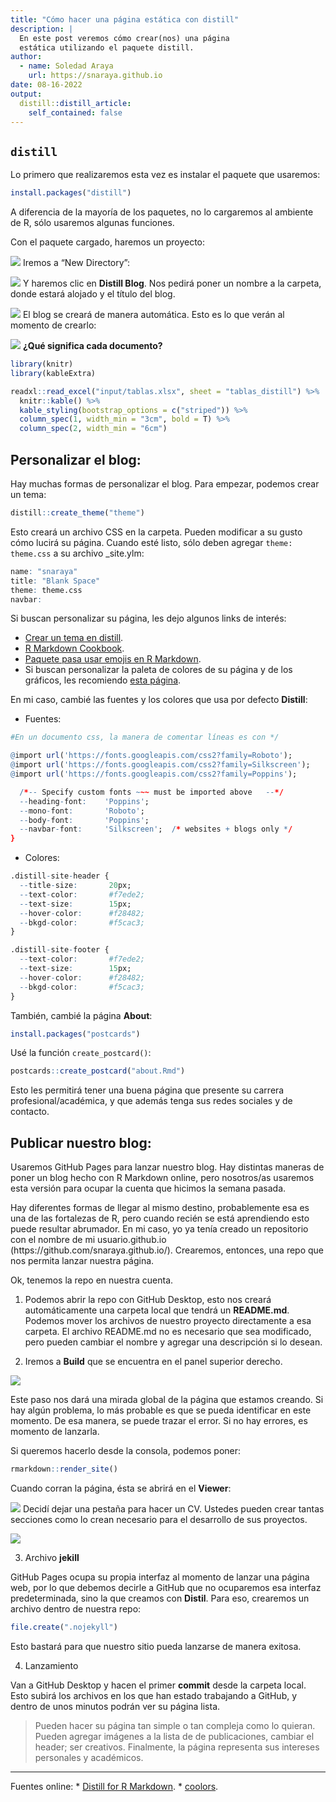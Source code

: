 ```yaml
---
title: "Cómo hacer una página estática con distill"
description: |
  En este post veremos cómo crear(nos) una página
  estática utilizando el paquete distill.
author:
  - name: Soledad Araya
    url: https://snaraya.github.io
date: 08-16-2022
output:
  distill::distill_article:
    self_contained: false
---
```


## `distill`

Lo primero que realizaremos esta vez es instalar el paquete que usaremos:

```r
install.packages("distill")
```

A diferencia de la mayoría de los paquetes, no lo cargaremos al ambiente de R, sólo usaremos algunas funciones.

Con el paquete cargado, haremos un proyecto:

![](images/image1.png)
Iremos a "New Directory":

![](images/image2.png)
Y haremos clic en **Distill Blog**. Nos pedirá poner un nombre a la carpeta, donde estará alojado y el título del blog. 

![](images/image4.png)
El blog se creará de manera automática. Esto es lo que verán al momento de crearlo:

![](images/image5.png)
**¿Qué significa cada documento?**

```r
library(knitr)
library(kableExtra)

readxl::read_excel("input/tablas.xlsx", sheet = "tablas_distill") %>% 
  knitr::kable() %>% 
  kable_styling(bootstrap_options = c("striped")) %>% 
  column_spec(1, width_min = "3cm", bold = T) %>% 
  column_spec(2, width_min = "6cm") 
```

## Personalizar el blog:

Hay muchas formas de personalizar el blog. Para empezar, podemos crear un tema:

```r
distill::create_theme("theme")
```

Esto creará un archivo CSS en la carpeta. Pueden modificar a su gusto cómo lucirá su página. Cuando esté listo, sólo deben agregar `theme: theme.css` a su archivo _site.ylm:

```r
name: "snaraya"
title: "Blank Space"
theme: theme.css
navbar:
```

Si buscan personalizar su página, les dejo algunos links de interés:

* [Crear un tema en distill](https://rstudio.github.io/distill/website.html#create-theme).
* [R Markdown Cookbook](https://bookdown.org/yihui/rmarkdown-cookbook/).
* [Paquete pasa usar emojis en R Markdown](https://github.com/hadley/emo).
* Si buscan personalizar la paleta de colores de su página y de los gráficos, les recomiendo [esta página](https://coolors.co/palettes/trending.).

En mi caso, cambié las fuentes y los colores que usa por defecto **Distill**:

* Fuentes:

```r

#En un documento css, la manera de comentar líneas es con */

@import url('https://fonts.googleapis.com/css2?family=Roboto');
@import url('https://fonts.googleapis.com/css2?family=Silkscreen'); 
@import url('https://fonts.googleapis.com/css2?family=Poppins');

  /*-- Specify custom fonts ~~~ must be imported above   --*/
  --heading-font:    'Poppins';
  --mono-font:       'Roboto';
  --body-font:       'Poppins';
  --navbar-font:     'Silkscreen';  /* websites + blogs only */
}
```

* Colores:

```r

.distill-site-header {
  --title-size:       20px;
  --text-color:       #f7ede2;
  --text-size:        15px;
  --hover-color:      #f28482;
  --bkgd-color:       #f5cac3;
}

.distill-site-footer {
  --text-color:       #f7ede2;
  --text-size:        15px;
  --hover-color:      #f28482;
  --bkgd-color:       #f5cac3;
}
```

También, cambié la página **About**:

```r
install.packages("postcards")
```

Usé la función `create_postcard()`:

```r
postcards::create_postcard("about.Rmd")
```

Esto les permitirá tener una buena página que presente su carrera profesional/académica, y que además tenga sus redes sociales y de contacto.

## Publicar nuestro blog:

Usaremos GitHub Pages para lanzar nuestro blog. Hay distintas maneras de poner un blog hecho con R Markdown online, pero nosotros/as usaremos esta versión para ocupar la cuenta que hicimos la semana pasada.

Hay diferentes formas de llegar al mismo destino, probablemente esa es una de las fortalezas de R, pero cuando recién se está aprendiendo esto puede resultar abrumador. En mi caso, yo ya tenía creado un repositorio con el nombre de mi usuario.github.io (https://github.com/snaraya.github.io/). Crearemos, entonces, una repo que nos permita lanzar nuestra página.

Ok, tenemos la repo en nuestra cuenta.

1. Podemos abrir la repo con GitHub Desktop, esto nos creará automáticamente una carpeta local que tendrá un **README.md**. Podemos mover los archivos de nuestro proyecto directamente a esa carpeta. El archivo README.md no es necesario que sea modificado, pero pueden cambiar el nombre y agregar una descripción si lo desean.

2. Iremos a **Build** que se encuentra en el panel superior derecho.

![](images/image7.png)

Este paso nos dará una mirada global de la página que estamos creando. Si hay algún problema, lo más probable es que se pueda identificar en este momento. De esa manera, se puede trazar el error. Si no hay errores, es momento de lanzarla.

Si queremos hacerlo desde la consola, podemos poner:

```r
rmarkdown::render_site()
```

Cuando corran la página, ésta se abrirá en el **Viewer**:

![](images/image8.png)
Decidí dejar una pestaña para hacer un CV. Ustedes pueden crear tantas secciones como lo crean necesario para el desarrollo de sus proyectos.

![](images/image9.png)

3. Archivo **jekill**

GitHub Pages ocupa su propia interfaz al momento de lanzar una página web, por lo que debemos decirle a GitHub que no ocuparemos esa interfaz predeterminada, sino la que creamos con **Distil**. Para eso, crearemos un archivo dentro de nuestra repo:

```r
file.create(".nojekyll")
```

Esto bastará para que nuestro sitio pueda lanzarse de manera exitosa.

4. Lanzamiento

Van a GitHub Desktop y hacen el primer **commit** desde la carpeta local. Esto subirá los archivos en los que han estado trabajando a GitHub, y dentro de unos minutos podrán ver su página lista.

> Pueden hacer su página tan simple o tan compleja como lo quieran. Pueden agregar imágenes a la lista de de publicaciones, cambiar el header; ser creativos. Finalmente, la página representa sus intereses personales y académicos.

***

Fuentes online:
* [Distill for R Markdown](https://rstudio.github.io/distill/).
* [coolors](https://coolors.co/palettes/trending).
